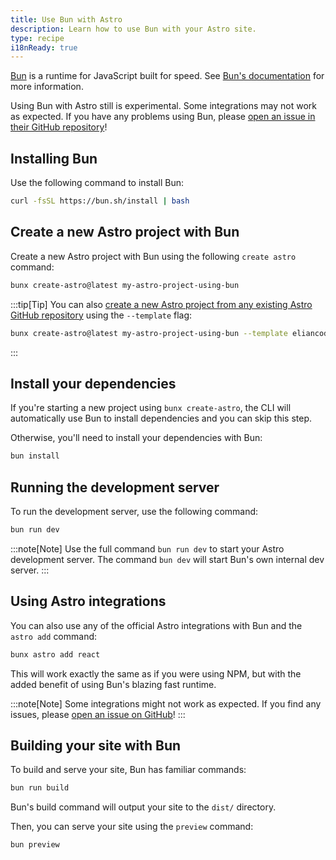 ```yaml
---
title: Use Bun with Astro
description: Learn how to use Bun with your Astro site.
type: recipe
i18nReady: true
---
```


[Bun](https://bun.sh/) is a runtime for JavaScript built for speed. See [Bun's documentation](https://bun.sh/docs) for more information.

Using Bun with Astro still is experimental. Some integrations may not work as expected. If you have any problems using Bun, please [open an issue in their GitHub repository](https://github.com/oven-sh/bun/issues/new/choose)!

## Installing Bun

Use the following command to install Bun:


```bash
curl -fsSL https://bun.sh/install | bash
```

## Create a new Astro project with Bun

Create a new Astro project with Bun using the following `create astro` command:

```bash
bunx create-astro@latest my-astro-project-using-bun
```

:::tip[Tip]
You can also [create a new Astro project from any existing Astro GitHub repository](/en/install/auto/#starter-templates) using the `--template` flag:
```bash
bunx create-astro@latest my-astro-project-using-bun --template eliancodes/brutal
```
:::

## Install your dependencies

If you're starting a new project using `bunx create-astro`, the CLI will automatically use Bun to install dependencies and you can skip this step. 

Otherwise, you'll need to install your dependencies with Bun:

```bash
bun install
```

## Running the development server

To run the development server, use the following command:

```bash
bun run dev
```

:::note[Note]
Use the full command `bun run dev` to start your Astro development server. The command `bun dev` will start Bun's own internal dev server.
:::

## Using Astro integrations

You can also use any of the official Astro integrations with Bun and the `astro add` command:

```bash
bunx astro add react
```

This will work exactly the same as if you were using NPM, but with the added benefit of using Bun's blazing fast runtime.

:::note[Note]
Some integrations might not work as expected. If you find any issues, please [open an issue on GitHub](https://github.com/withastro/astro/issues/new/choose)!
:::

## Building your site with Bun

To build and serve your site, Bun has familiar commands:

```bash
bun run build
```

Bun's build command will output your site to the `dist/` directory.

Then, you can serve your site using the `preview` command:

```bash
bun preview
```

